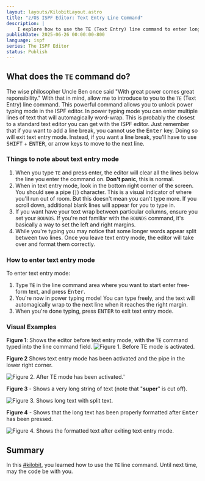 ```yaml
---
layout: layouts/KilobitLayout.astro
title: "z/OS ISPF Editor: Text Entry Line Command"
description: |
    I explore how to use the TE (Text Entry) line command to enter long strings of text in the ISPF editor.
publishDate: 2025-06-26 00:00:00-800
language: ispf
series: The ISPF Editor
status: Publish
---
```


## What does the `TE` command do?
The wise philosopher Uncle Ben once said "With great power comes great reponsibility." With that in mind, allow me to introduce to you to the `TE` (Text Entry) line command. This powerful command allows you to unlock power typing mode in the ISPF editor. In power typing mode you can enter multiple lines of text that will automagically word-wrap. This is probably the closest to a standard text editor you can get with the ISPF editor. Just remember that if you want to add a line break, you cannot use the <kbd>Enter</kbd> key. Doing so will exit text entry mode. Instead, if you want a line break, you'll have to use <kbd>SHIFT</kbd> + <kbd>ENTER</kbd>, or arrow keys to move to the next line.

### Things to note about text entry mode
1. When you type `TE` and press enter, the editor will clear all the lines below the line you enter the command on. **Don't panic**, this is normal.
2. When in text entry mode, look in the bottom right corner of the screen. You should see a pipe (`|`) character. This is a visual indicator of where you'll run out of room. But this doesn't mean you can't type more. If you scroll down, additional blank lines will appear for you to type in. 
3. If you want have your text wrap between particular columns, ensure you set your `BOUNDS`. If you're not familiar with the `BOUNDS` command, it's basically a way to set the left and right margins.
4. While you're typing you may notice that some longer words appear split between two lines. Once you leave text entry mode, the editor will take over and format them correctly.

### How to enter text entry mode
To enter text entry mode:
1. Type `TE` in the line command area where you want to start enter free-form text, and press <kbd>Enter</kbd>.
2. You're now in power typing mode! You can type freely, and the text will automagically wrap to the next line when it reaches the right margin. 
3. When you're done typing, press <kbd>ENTER</kbd> to exit text entry mode.

### Visual Examples
**Figure 1**: Shows the editor before text entry mode, with the `TE` command typed into the line command field.
![Figure 1. Before TE mode is activated.](assets/images/kilobits/text-entry-mode-01.png)

**Figure 2** Shows text entry mode has been activated and the pipe in the lower right corner.

![Figure 2. After TE mode has been activated.](assets/images/kilobits/text-entry-mode-02.png)'

**Figure 3** - Shows a very long string of text (note that "**super**" is cut off).

![Figure 3. Shows long text with split text.](assets/images/kilobits/text-entry-mode-03.png)

**Figure 4** - Shows that the long text has been properly formatted after <kbd>Enter</kbd> has been pressed.

![Figure 4. Shows the formatted text after exiting text entry mode.](assets/images/kilobits/text-entry-mode-04.png)

## Summary
In this [#kilobit](/kilobits), you learned how to use the `TE` line command. Until next time, may the code be with you.
